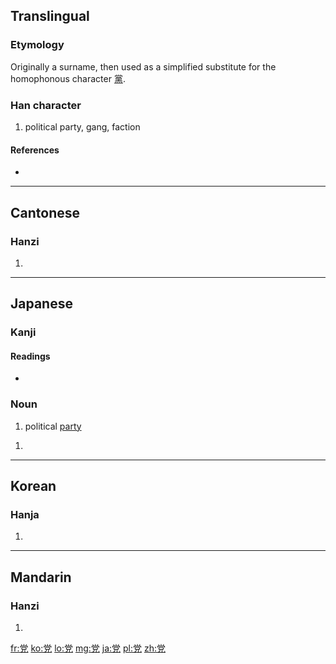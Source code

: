 {{also|黨}}
==Translingual==

===Etymology===
{{Han compound|尚|儿|c1=p|c2=s|t2=person|ls=psc}}

Originally a surname, then used as a simplified substitute for the homophonous character [[黨]].

===Han character===
{{Han char|rn=10|rad=儿|as=08|sn=10|four=9021<sub>6</sub>|canj=火月口竹山 (FBRHU)}}

# political party, gang, faction

====References====
* {{Han ref|kx=0125.180|dkj=01381|dj=0265.230|hdz=10273.110|uh=515A|ud=20826|bh=D0DE|bd=53470}}

----

==Cantonese==

===Hanzi===
{{yue-hanzi|jyut=|y=dong2|tra=黨}}

# {{defn|lang=yue|sort=儿08}}

----

==Japanese==
{{ja-see-also|-党}}

===Kanji===
{{ja-kanji|grade=6|rs=儿08}}

====Readings====
* {{ja-readings|on=[[とう]] (tō)|kun=[[なかま]] (nakama), [[むら]] (mura)}}

===Noun===
{{ja-noun|k|hira=とう|rom=tō}}

# political [[party]]

{{ja-noun|k|hira=たむら|rom=tamura}} 

# {{alternative form of|屯|lang=ja}}

----

==Korean==

===Hanja===
{{ko-hanja|hangeul=당|rv=dang|mr=tang}}

# {{defn|lang=ko|sort=儿08}}

----

==Mandarin==

===Hanzi===
{{cmn-hanzi|tra=黨|pin=[[dǎng]] ([[dang3]])|wg=tang<sup>3</sup>}}

# {{defn|lang=cmn|sort=儿08}}

[[fr:党]]
[[ko:党]]
[[lo:党]]
[[mg:党]]
[[ja:党]]
[[pl:党]]
[[zh:党]]